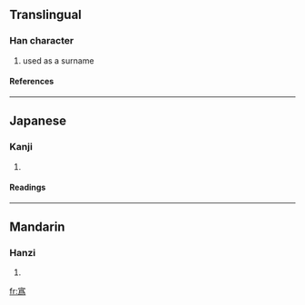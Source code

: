 ==Translingual==
===Han character===
{{Han char|rn=40|rad=宀|as=09|sn=12|four=3022<sub>7</sub>|canj=十月竹火 (JBHF), 十戈大火 (JIKF)}}
# used as a surname
====References====
{{Han ref|kx=0292.030|dkj=07319|dj=0578.020|hdz=20944.050|uh=5BEA|ud=23530|bh=D8D0|bd=55504}}
----
==Japanese==
===Kanji===
{{ja-kanji|grade=|rs=宀09}}
# {{defn|Japanese}} 
====Readings====
{{ja-readings|on=[[い]] (i), [[ぎ]] (gi)|kun=}}
----
==Mandarin==
===Hanzi===
{{cmn-hanzi|pin=[[wěi]] (wei3)|wg=wei<sup>3</sup>}}
# {{defn|Mandarin}}

[[fr:寪]]